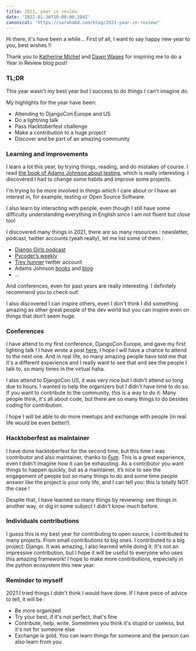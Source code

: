 ```yaml
---
title: 2021, year in review
date: '2022-01-30T10:00:00.284Z'
canonical: 'https://sarahabd.com/blog/2021-year-in-review/'
---
```


Hi there, it's have been a while... First of all, I want to say happy new year to you, best wishes !! 

Thank you to [Katherine Michel](https://github.com/KatherineMichel) and [Dawn Wages](https://github.com/dawnwages) for inspiring me to do a Year in Review blog post!

### TL;DR

This year wasn't my best year but I success to do things I can't imagine do. 

My highlights for the year have been: 

- Attending to DjangoCon Europe and US
- Do a lightning talk
- Pass Hacktoberfest challenge
- Make a contribution to a huge project
- Discover and be part of an amazing community

### Learning and improvements

I learn a lot this year, by trying things, reading, and do mistakes of course. I read [the book of Adams Johnson about testing](https://adamchainz.gumroad.com/l/suydt), which is really interesting. I discovered I had to change some habits and improve some projects. 

I'm trying to be more involved in things which I care about or I have an interest in, for example, testing or Open Source Software.

I also learn by interacting with people, even though I still have some difficulty understanding everything in English since I am not fluent but close too!

I discovered many things in 2021, there are so many resources : newsletter, podcast, twitter accounts (yeah really), let me list some of them :

- [Django Girls podcast](https://anchor.fm/djangogirls)
- [Pycoder’s weekly](https://pycoders.com/)
- [Trey hunner](https://twitter.com/treyhunner?t=iMH0ONBeIKZmXz2zgiRzkQ&s=09) twitter account
- Adams Johnson [books](https://adamj.eu/books/) and [blog](https://adamj.eu/tech/)
- ...

And conferences, even for past years are really interesting. I definitely recommend you to check out!

I also discovered I can inspire others, even I don't think I did something amazing as other great people of the dev world but you can inspire even on things that don't seem huge. 

### Conferences

I have attend to my first conference, DjangoCon Europe, and gave my first lighting talk ! I have wrote a post [here](https://sarahabd.com/blog/djangocon-europe-2021-thoughts/), I hope I will have a chance to attend to the next one. And in real life, so many amazing people have told me that it's a different experience and I really want to see that and see the people I talk to, so many times in the virtual haha. 

I also attend to DjangoCon US, it was very nice but I didn't attend so long due to hours. I wanted to help the organizers but I didn't have time to do so. If you want to contribute to the community, this is a way to do it. Many people think, it's all about code, but there are so many things to do besides coding for contribution. 

I hope I will be able to do more meetups and exchange with people (in real life would be even better!).

### Hacktoberfest as maintainer

I have done hacktoberfest for the second time, but this time I was contributor and also maintainer, thanks to [Fum](https://github.com/funbeedev). This is a great experience, even I didn't imagine how it can be exhausting. As a contributor you want things to happen quickly, but as a maintainer, it’s nice to see the engagement of people but so many things to do and some time people answer like the project is your only life, and I can tell you: this is totally NOT the case ! 

Despite that, I have learned so many things by reviewing: see things in another way, or dig in some subject I didn't know much before.

### Individuals contributions

I guess this is my best year for contributing to open source, I contributed to many projects. From small contributions to big ones. I contributed to a big project: Django. It was amazing, I also learned while doing it. It's not an impressive contribution, but I hope it will be useful to everyone who uses this amazing framework! I hope to make more contributions, especially in the python ecosystem this new year.

### Reminder to myself

2021 I tried things I didn't think I would have done. If I have piece of advice to tell, it will be :

- Be more organized
- Try your best, if it's not perfect, that's fine
- Contribute, help, write. Sometimes you think it's stupid or useless, but it's not for someone else
- Exchange is gold. You can learn things for someone and the person can also learn from you
